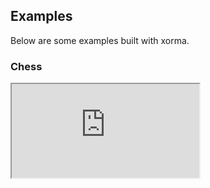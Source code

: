 ## Examples

Below are some examples built with xorma.

### Chess

<iframe
  src="https://stackblitz.com/edit/stackblitz-starters-7rxg7nb5?ctl=1&embed=1&file=app%2Fmodels.ts&view=preview"
  className="w-full h-[750px] rounded-xl border"
/>
